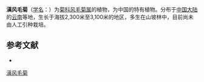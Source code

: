 {{Speciesbox
| name = 滇风毛菊
| status = 
| status_system = 
| image =
| genus = Saussurea
| species = micradenia
| authority = Hand.-Mazz.
}}

'''滇风毛菊'''（[[学名|学名]]：{{lang|la|''Saussurea micradenia''}}）为[[菊科|菊科]][[风毛菊属|风毛菊属]]的植物，为中国的特有植物。分布于[[中国大陆|中国大陆]]的[[云南|云南]]等地，生长于海拔2,300米至3,100米的地区，多生在山坡林中，目前尚未由人工引种栽培。

== 参考文献 ==
<div class="references-small">
* {{cite web| url =http://www.bioinfo.cn/db05/KmzwSpecies.php?action=view&id=5353| title =滇风毛菊| work =《中国高等植物数据库全库》| publisher =中国科学院微生物研究所| author =昆明植物研究所| accessdate =2009-02-24}}{{dead link|date=2018年3月 |bot=InternetArchiveBot |fix-attempted=yes }}
</div>
{{Taxonbar|from=Q15226964}}

[[Category:风毛菊属|滇风毛菊]]


{{植物小作品}}